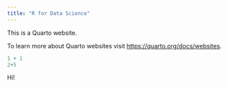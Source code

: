 ```yaml
---
title: "R for Data Science"
---
```


This is a Quarto website.

To learn more about Quarto websites visit <https://quarto.org/docs/websites>.

```r
1 + 1
2+5
```

Hi!
